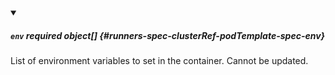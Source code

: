 


<details className="config-field" data-expandable="true" open>
<summary>

##### `env` <span className="config-field-required" data-required="false">required</span> <span className="config-field-type">object[]</span> <span className="config-field-default"></span> <span className="config-field-enum"></span> {#runners-spec-clusterRef-podTemplate-spec-env}

List of environment variables to set in the container.
Cannot be updated.

</summary>

<PartialEnvreference />


</details>
